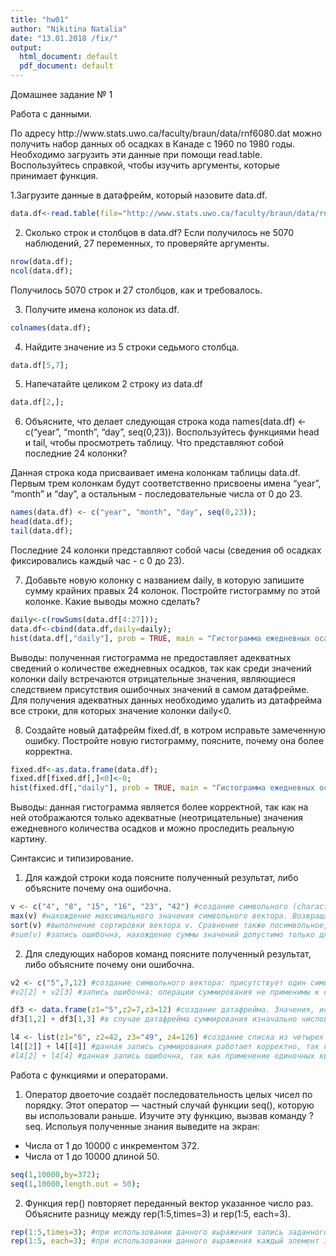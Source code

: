 ---
title: "hw01"
author: "Nikitina Natalia"
date: "13.01.2018 /fix/"
output:
  html_document: default
  pdf_document: default
---
Домашнее задание № 1

Работа с данными.

По адресу http://www.stats.uwo.ca/faculty/braun/data/rnf6080.dat можно получить набор данных об осадках в Канаде с 1960 по 1980 годы. Необходимо загрузить эти данные при помощи read.table. Воспользуйтесь справкой, чтобы изучить аргументы, которые принимает функция.

1.Загрузите данные в датафрейм, который назовите data.df.
```{r}
data.df<-read.table(file="http://www.stats.uwo.ca/faculty/braun/data/rnf6080.dat");
```

2. Сколько строк и столбцов в data.df? Если получилось не 5070 наблюдений, 27 переменных, то проверяйте аргументы.
```{r}
nrow(data.df);
ncol(data.df);
```
Получилось 5070 строк и 27 столбцов, как и требовалось.

3. Получите имена колонок из data.df.
```{r}
colnames(data.df);
```

4. Найдите значение из 5 строки седьмого столбца.
```{r}
data.df[5,7];
```

5. Напечатайте целиком 2 строку из data.df
```{r}
data.df[2,];
```

6. Объясните, что делает следующая строка кода names(data.df) <- c("year", "month", "day", seq(0,23)). Воспользуйтесь функциями head и tail, чтобы просмотреть таблицу. Что представляют собой последние 24 колонки?

Данная строка кода присваивает имена колонкам таблицы data.df. Первым трем колонкам будут соответственно присвоены имена "year", "month" и "day", а остальным - последовательные числа от 0 до 23.

```{r}
names(data.df) <- c("year", "month", "day", seq(0,23));
head(data.df);
tail(data.df);
```

Последние 24 колонки представляют собой часы (сведения об осадках фиксировались каждый час - с 0 до 23).

7. Добавьте новую колонку с названием daily, в которую запишите сумму крайних правых 24 колонок. Постройте гистограмму по этой колонке. Какие выводы можно сделать?
```{r}
daily<-c(rowSums(data.df[4:27]));
data.df<-cbind(data.df,daily=daily);
hist(data.df[,"daily"], prob = TRUE, main = "Гистограмма ежедневных осадков в Канаде",xlab="Количество осадков (мм)");
```

Выводы: полученная гистограмма не предоставляет адекватных сведений о количестве ежедневных осадков, так как среди значений колонки daily встречаются отрицательные значения, являющиеся следствием присутствия ошибочных значений в самом датафрейме. Для получения адекватных данных необходимо удалить из датафрейма все строки, для которых значение колонки daily<0.


8. Создайте новый датафрейм fixed.df, в котром исправьте замеченную ошибку. Постройте новую гистограмму, поясните, почему она более корректна.
```{r}
fixed.df<-as.data.frame(data.df);
fixed.df[fixed.df[,]<0]<-0;
hist(fixed.df[,"daily"], prob = TRUE, main = "Гистограмма ежедневных осадков в Канаде",xlab="Количество осадков (мм)");
```

Выводы: данная гистограмма является более корректной, так как на ней отображаются только адекватные (неотрицательные) значения ежедневного количества осадков и можно проследить реальную картину.

Синтаксис и типизирование.

1. Для каждой строки кода поясните полученный результат, либо объясните почему она ошибочна.
```{r}
v <- c("4", "8", "15", "16", "23", "42") #создание символьного (character) вектора
max(v) #нахождение максимального значения символьного вектора. Возвращает "8", так как в данном случае производится не числовое сравнение, а посимвольное, а "8" - наибольший из символов, стоящих на первой позиции.
sort(v) #выполнение сортировки вектора v. Сравнение также посимвольное, из чего следует полученный результат: "15" "16" "23" "4"  "42" "8".
#sum(v) #запись ошибочна, нахождение суммы значений допустимо только для числовых, комплексных и логических аргументов.
```

2. Для следующих наборов команд поясните полученный результат, либо объясните почему они ошибочна.
```{r}
v2 <- c("5",7,12) #создание символьного вектора: присутствует один символьный элемент, вследствие чего тип вектора определяется как символьный.
#v2[2] + v2[3] #запись ошибочна: операции суммирования не применимы к символьным аргументам, а все значения v2 стали символьными.

df3 <- data.frame(z1="5",z2=7,z3=12) #создание датафрейма. Значения, использованные для формирования v2, записаны в таблицу, их тип сохраняется.
df3[1,2] + df3[1,3] #в случае датафрейма суммирования изначально числовых элементов возможно, так как при записи в таблицу их тип был сохранен.

l4 <- list(z1="6", z2=42, z3="49", z4=126) #создание списка из четырех элементов. В отличие от векторов в списке можно хранить одновременно различные типы данных. В список помещаются отдельные компоненты, а уже внутри этих компонентов располагаются сами элементы определенных типов, внесенные в список.
l4[[2]] + l4[[4]] #данная запись суммирования работает корректно, так как при помощи двойных квадратных скобок осуществляется извлечение элементов списка.
#l4[2] + l4[4] #данная запись ошибочна, так как применение одиночных квадратных скобок возвращает лишь ссылку на компонент списка, а не само значение.
```

Работа с функциями и операторами.

1. Оператор двоеточие создаёт последовательность целых чисел по порядку. Этот оператор — частный случай функции seq(), которую вы использовали раньше. Изучите эту функцию, вызвав команду ?seq. Испольуя полученные знания выведите на экран:
- Числа от 1 до 10000 с инкрементом 372.
- Числа от 1 до 10000 длиной 50.
```{r}
seq(1,10000,by=372);
seq(1,10000,length.out = 50);
```

2. Функция rep() повторяет переданный вектор указанное число раз. Объясните разницу между rep(1:5,times=3) и rep(1:5, each=3).
```{r}
rep(1:5,times=3); #при использовании данного выражения запись заданного вектора дублируется три раза.
rep(1:5, each=3); #при использовании данного выражения каждый элемент заданного вектора при записи дублируется три раза.
```


